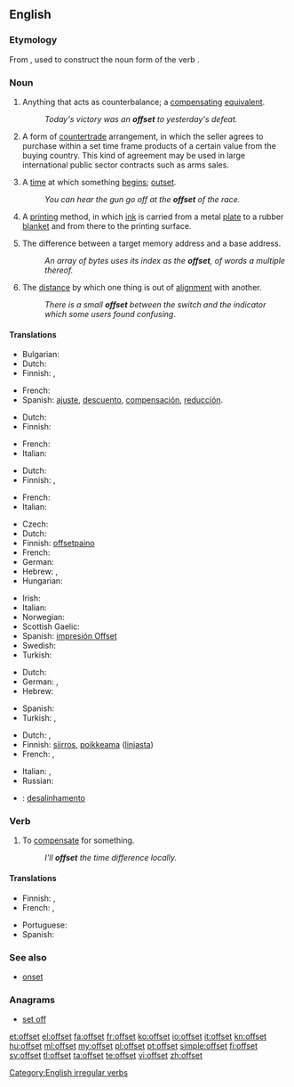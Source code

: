 ==English==

===Etymology===
From {{prefix|off|set}}, used to construct the noun form of the verb {{term|set off|to set off|lang=en}}.

===Noun===
{{en-noun}}

# {{anchor|1}}Anything that acts as counterbalance; a [[compensating]] [[equivalent]].
#: ''Today's victory was an '''offset''' to yesterday's defeat.''
# {{anchor|2}}{{context|international trade}} A form of [[countertrade]] arrangement, in which the seller agrees to purchase within a set time frame products of a certain value from the buying country. This kind of agreement may be used in large international public sector contracts such as arms sales.
# {{anchor|3}}{{obsolete|c. 1555}} A [[time]] at which something [[begin]]s; [[outset]].
#: ''You can hear the gun go off at the '''offset''' of the race.''
# {{anchor|4}}A [[printing]] method, in which [[ink]] is carried from a metal [[plate]] to a rubber [[blanket]] and from there to the printing surface.
# {{anchor|5}}{{programming}} The difference between a target memory address and a base address.
#: ''An array of bytes uses its index as the '''offset''', of words a multiple thereof.''
# {{anchor|6}}The [[distance]] by which one thing is out of [[alignment]] with another.
#: ''There is a small '''offset''' between the switch and the indicator which some users found confusing''.

====Translations====
{{trans-top|compensating equivalent}}
* Bulgarian: {{t+|bg|обезщетение|sc=Cyrl}}
* Dutch: {{t+|nl|compensatie}}
* Finnish: {{t-|fi|hyvitys}}, {{t+|fi|kompensaatio}}
{{trans-mid}}
* French: {{t+|fr|compensation}}
* Spanish: [[ajuste]], [[descuento]], [[compensación]], [[reducción]].
{{trans-bottom}}

{{trans-top|countertrade arrangement}}
* Dutch: {{t+|nl|tegenpartij}}
* Finnish: {{t-|fi|kompensaatiokauppa}}
{{trans-mid}}
* French: {{t+|fr|contrepartie|f}}
* Italian: {{t-|it|contropartita|f}}
{{trans-bottom}}

{{trans-top| time at which something begins}}
* Dutch: {{t+|nl|begin}}
* Finnish: {{t+|fi|alku}}, {{t-|fi|aloitus}}
{{trans-mid}}
* French: {{t+|fr|début|m}}
* Italian: {{t+|it|inizio|m}}
{{trans-bottom}}

{{trans-top|offset printing}}
* Czech: {{t-|cs|ofset|m}}
* Dutch: {{t-|nl|offsetdruk}}
* Finnish: [[offsetpaino]]
* French: {{t-|fr|impression en offset|f}}
* German: {{t-|de|Offsetdruck|m}}
* Hebrew: {{t-|he|אופסט|tr=offset}}, {{t-|he|הדפסת פסט}}
* Hungarian: {{t+|hu|ofszet}}
{{trans-mid}}
* Irish: {{t-|ga|seach-chur|m|xs=Irish}}
* Italian: {{t-|it|stampa in offset|f}}
* Norwegian: {{t-|no|offsettrykk|n}}
* Scottish Gaelic: {{t-|gd|leac-sgrìobhadh|m|xs=Scottish Gaelic}}
* Spanish: [[impresión Offset]]
* Swedish: {{t-|sv|offsettryck|n}}
* Turkish: {{t+|tr|ofset}}
{{trans-bottom}}

{{trans-top|difference in memory addresses}}
* Dutch: {{t-|nl|offset}}
* German: {{t-|de|Adressabstand|m}}, {{t-|de|Offset|n}}
* Hebrew: {{t+|he|היסט|tr=hesset}}
{{trans-mid}}
* Spanish: {{t+|es|desplazamiento}}
* Turkish: {{qualifier|comp.}} {{t+|tr|öteleme}}, {{qualifier|comp.}} {{t+|tr|uzaklık}}
{{trans-bottom}}

{{trans-top|distance by which one thing is out of alignment with another}}
* Dutch: {{t+|nl|sprong}},{{t-|nl|verspringing}}
* Finnish: [[siirros]], [[poikkeama]] ([[linja|linjasta]])
* French: {{t+|fr|décalage|m}}, {{t+|fr|décalages|m|p}}
{{trans-mid}}
* Italian: {{t+|it|discrepanza|f}}, {{t+|it|discrepanze|p}}
* Russian: {{t+|ru|отступ|tr=otstup}}
{{trans-bottom}}

{{checktrans-top}}
* {{ttbc|pt}}: [[desalinhamento]]
{{trans-bottom}}

===Verb===
{{en-verb|offsets|offsetting|'''[[offset]]''' or '''[[offsetted]]'''}}

# To [[compensate]] for something.
#: ''I'll '''offset''' the time difference locally.''

====Translations====
{{trans-top|to compensate for something}}
* Finnish: {{t+|fi|kompensoida}}, {{t+|fi|korvata}}
* French: {{t+|fr|compenser}}, {{t+|fr|contrebalancer}}
{{trans-mid}}
* Portuguese: {{t+|pt|compensar}}
* Spanish: {{t-|es|compensar}}
{{trans-bottom}}

===See also===
* [[onset]]

===Anagrams===
* [[set off#English|set off]]

[[Category:English irregular verbs]]

[[et:offset]]
[[el:offset]]
[[fa:offset]]
[[fr:offset]]
[[ko:offset]]
[[io:offset]]
[[it:offset]]
[[kn:offset]]
[[hu:offset]]
[[ml:offset]]
[[my:offset]]
[[pl:offset]]
[[pt:offset]]
[[simple:offset]]
[[fi:offset]]
[[sv:offset]]
[[tl:offset]]
[[ta:offset]]
[[te:offset]]
[[vi:offset]]
[[zh:offset]]